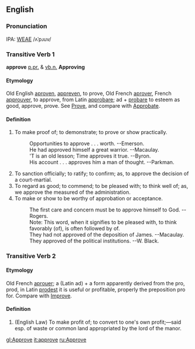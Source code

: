 ==English==

{{rfc}}
===Pronunciation===
IPA: [[WEAE]] /ʌˈpɹuv/

===Transitive Verb 1 ===
'''approve''' [[p.pr.]] &  [[vb.n.]] '''Approving'''

====Etymology====
Old English [[aproven]], [[appreven]], to prove, Old French [[aprover]], French [[approuver]], to approve, from Latin [[approbare]]; ad + [[probare]] to esteem as good, approve, prove.  See [[Prove]], and  compare with [[Approbate]].

====Definition====
# To make proof of; to demonstrate; to prove or show practically.
#:    Opportunities to approve . . . worth. --Emerson.
#:    He had approved himself a great warrior. --Macaulay.
#:    'T is an old lesson; Time approves it true. --Byron.
#:    His account . . . approves him a man of thought. --Parkman.
# To sanction officially; to ratify; to confirm; as, to approve the decision of a court-martial.
# To regard as good; to commend; to be pleased with; to think well of; as, we approve the measured of the administration.
# To make or show to be worthy of approbation or acceptance.
#:    The first care and concern must be to approve himself to God. --Rogers.
#:    Note: This word, when it signifies to be pleased with, to think favorably (of), is often followed by of.
#:    They had not approved of the deposition of James. --Macaulay.
#:    They approved of the political institutions. --W. Black.
<!-- material copied from Webster's Revised Unabridged Dictionary (1913) -->

===Transitive Verb 2===

====Etymology====
Old French [[aprouer]]; a (Latin ad) + a form apparently derived from the pro, prod, in Latin [[prodest]] it is useful or profitable, properly the preposition  pro for. Compare with [[Improve]].

====Definition====
#  (English Law) To make profit of; to convert to one's own profit;&mdash;said  esp. of waste or common land appropriated by the lord of the  manor.
<!-- material copied from Webster's Revised Unabridged Dictionary (1913) -->

[[gl:Approve]]
[[it:approve]]
[[ru:Approve]]